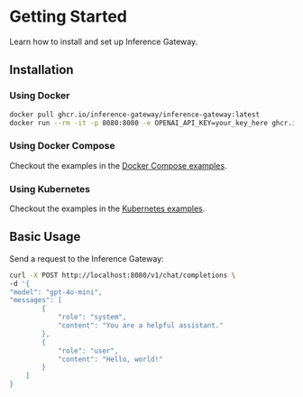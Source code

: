 # Getting Started

Learn how to install and set up Inference Gateway.

## Installation

### Using Docker

```bash
docker pull ghcr.io/inference-gateway/inference-gateway:latest
docker run --rm -it -p 8080:8080 -e OPENAI_API_KEY=your_key_here ghcr.io/inference-gateway/inference-gateway:latest
```

### Using Docker Compose

Checkout the examples in the [Docker Compose examples](https://github.com/inference-gateway/inference-gateway/tree/main/examples/docker-compose).

### Using Kubernetes

Checkout the examples in the [Kubernetes examples](https://github.com/inference-gateway/inference-gateway/tree/main/examples/kubernetes).

## Basic Usage

Send a request to the Inference Gateway:

```bash
curl -X POST http://localhost:8080/v1/chat/completions \
-d '{
"model": "gpt-4o-mini",
"messages": [
        {
            "role": "system",
            "content": "You are a helpful assistant."
        },
        {
            "role": "user",
            "content": "Hello, world!"
        }
    ]
}
```
